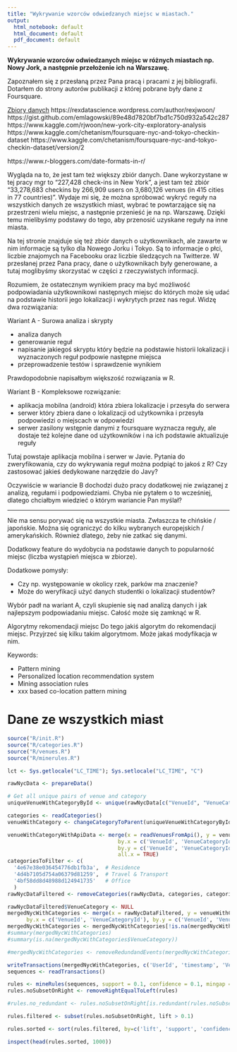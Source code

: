 ```yaml
---
title: "Wykrywanie wzorców odwiedzanych miejsc w miastach."
output:
  html_notebook: default
  html_document: default
  pdf_document: default
---
```

**Wykrywanie wzorców odwiedzanych miejsc w różnych miastach np. Nowy Jork, a następnie przełożenie ich na Warszawę. **
 
Zapoznałem się z przesłaną przez Pana pracą i pracami z jej bibliografii. Dotarłem do strony autorów publikacji z której pobrane były dane z Foursquare. 

[Zbiory danych](https://sites.google.com/site/yangdingqi/home/foursquare-dataset)
https://rexdatascience.wordpress.com/author/rexjwoon/
https://gist.github.com/emlagowski/89e48d7820bf7bd1c750d932a542c287
https://www.kaggle.com/rjwoon/new-york-city-exploratory-analysis
https://www.kaggle.com/chetanism/foursquare-nyc-and-tokyo-checkin-dataset
https://www.kaggle.com/chetanism/foursquare-nyc-and-tokyo-checkin-dataset/version/2

https://www.r-bloggers.com/date-formats-in-r/


Wygląda na to, że jest tam też większy zbiór danych. Dane wykorzystane w tej pracy mgr to "227,428 check-ins in New York", a jest tam też zbiór "33,278,683 checkins by 266,909 users on 3,680,126 venues (in 415 cities in 77 countries)". Wydaje mi się, że można spróbować wykryć reguły na wszystkich danych ze wszystkich miast, wybrać te powtarzające się na przestrzeni wielu miejsc, a następnie przenieść je na np. Warszawę. Dzięki temu mielibyśmy podstawy do tego, aby przenosić uzyskane reguły na inne miasta. 
 
Na tej stronie znajduje się też zbiór danych o użytkownikach, ale zawarte w nim informacje są tylko dla Nowego Jorku i Tokyo. Są to informacje o płci, liczbie znajomych na Facebooku oraz liczbie śledzących na Twitterze. W przesłanej przez Pana pracy, dane o użytkownikach były generowane, a tutaj moglibyśmy skorzystać w części z rzeczywistych informacji. 
 
Rozumiem, że ostatecznym wynikiem pracy ma być możliwość podpowiadania użytkownikowi następnych miejsc do których może się udać na podstawie historii jego lokalizacji i wykrytych przez nas reguł. Widzę dwa rozwiązania: 
 
Wariant A - Surowa analiza i skrypty 
  
- analiza danych 
- generowanie reguł 
- napisanie jakiegoś skryptu który będzie na podstawie historii lokalizacji i wyznaczonych reguł podpowie następne miejsca 
- przeprowadzenie testów i sprawdzenie wynikiem 
 
Prawdopodobnie napisałbym większość rozwiązania w R. 
 
Wariant B - Kompleksowe rozwiązanie: 

- aplikacja mobilna (android) która zbiera lokalizacje i przesyła do serwera 
- serwer który zbiera dane o lokalizacji od użytkownika i przesyła podpowiedzi o miejscach w odpowiedzi 
- serwer zasilony wstępnie danymi z foursquare wyznacza reguły, ale dostaje też kolejne dane od użytkowników i na ich podstawie aktualizuje reguły 
 
Tutaj powstaje aplikacja mobilna i serwer w Javie. Pytania do zweryfikowania, czy do wykrywania reguł można podpiąć to jakoś z R? Czy zastosować jakieś dedykowane narzędzie do Javy? 
 
Oczywiście w wariancie B dochodzi dużo pracy dodatkowej nie związanej z analizą, regułami i podpowiedziami. Chyba nie pytałem o to wcześniej, dlatego chciałbym wiedzieć o którym wariancie Pan myślał? 
 
---- 
 
Nie ma sensu porywać się na wszystkie miasta. Zwłaszcza te chińskie / japońskie. Można się ograniczyć do kilku wybranych europejskich / amerykańskich. Również dlatego, żeby nie zatkać się danymi. 
 
Dodatkowy feature do wydobycia na podstawie danych to popularność miejsc (liczba wystąpień miejsca w zbiorze). 
 
Dodatkowe pomysły: 

- Czy np. występowanie w okolicy rzek, parków ma znaczenie? 
- Może do weryfikacji użyć danych studentki o lokalizacji studentów? 
 
Wybór padł na wariant A, czyli skupienie się nad analizą danych i jak najlepszym podpowiadaniu miejsc. Całość może się zamknąć w R. 
 
Algorytmy rekomendacji miejsc 
Do tego jakiś algorytm do rekomendacji miejsc. Przyjrzeć się kilku takim algorytmom. Może jakaś modyfikacja w nim. 
 
Keywords: 

- Pattern mining 
- Personalized location recommendation system 
- Mining association rules 
- xxx based co-location pattern mining

# Dane ze wszystkich miast

```r
source("R/init.R")
source("R/categories.R")
source("R/venues.R")
source("R/minerules.R")

lct <- Sys.getlocale("LC_TIME"); Sys.setlocale("LC_TIME", "C")

rawNycData <- prepareData()

# Get all unique pairs of venue and category
uniqueVenueWithCategoryById <- unique(rawNycData[c("VenueId", "VenueCategoryId")])

categories <- readCategories()
venueWithCategory <- changeCategoryToParent(uniqueVenueWithCategoryById, categories, 0)

venueWithCategoryWithApiData <- merge(x = readVenuesFromApi(), y = venueWithCategory, 
                                   by.x = c('VenueId', 'VenueCategoryId'), 
                                   by.y = c('VenueId', 'VenueCategoryId'), 
                                   all.x = TRUE)
categoriesToFilter <- c(
  '4e67e38e036454776db1fb3a',  # Residence
  '4d4b7105d754a06379d81259',  # Travel & Transport
  '4bf58dd8d48988d124941735'   # Office
  )
rawNycDataFiltered <- removeCategories(rawNycData, categories, categoriesToFilter)

rawNycDataFiltered$VenueCategory <- NULL
mergedNycWithCategories <- merge(x = rawNycDataFiltered, y = venueWithCategoryWithApiData,
      by.x = c('VenueId', 'VenueCategoryId'), by.y = c('VenueId', 'VenueCategoryId'))
mergedNycWithCategories <- mergedNycWithCategories[!is.na(mergedNycWithCategories$VenueCategory),]
#summary(mergedNycWithCategories)
#summary(is.na(mergedNycWithCategories$VenueCategory))

#mergedNycWithCategories <- removeRedundandEvents(mergedNycWithCategories, 'VenueCategory')

writeTransactions(mergedNycWithCategories, c('UserId', 'timestamp', 'VenueCategory'))
sequences <- readTransactions()
```

```r
rules <- mineRules(sequences, support = 0.1, confidence = 0.1, mingap = second, maxgap = 14 * day)
rules.noSubsetOnRight <- removeRightEqualToLeft(rules)

#rules.no_redundant <- rules.noSubsetOnRight[is.redundant(rules.noSubsetOnRight)]

rules.filtered <- subset(rules.noSubsetOnRight, lift > 0.1)

rules.sorted <- sort(rules.filtered, by=c('lift', 'support', 'confidence'))

inspect(head(rules.sorted, 1000))

```
